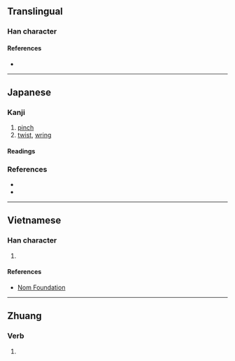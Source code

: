 {{character info/new}}
==Translingual==

===Han character===
{{Han char|rn=64|rad=手|as=02|sn=5|four=|canj=QO,XQO|ids=⿰扌入}}

====References====
* {{Han ref|kx=0417.131|dkj=11788|dj=0764.060|hdz=31827.041|uh=6256|ud=25174}}

----

==Japanese==

===Kanji===
{{ja-kanji|grade=|rs=手02}}

# [[pinch]]
# [[twist]], [[wring]]

====Readings====
{{ja-readings
|on=
|kun=さがす, はめる, しぼる
}}

===References===
* {{R:Koseki Moji|132810}}
* {{R:Wasei Kanji 2014|0744}}

----

==Vietnamese==

===Han character===
{{vi-readings|rs=手02|hanviet=[[nhấp]], [[nhẹp]]}}

# {{defn|lang=vi|sort=手02}}

====References====
* [http://nomfoundation.org/common/nom_details.php?codepoint=6256 Nom Foundation]

{{cln|vi|Han tu}}

----

==Zhuang==

===Verb===
{{za-head|verb}}

# {{za-sawndip form of|yaeb}}
